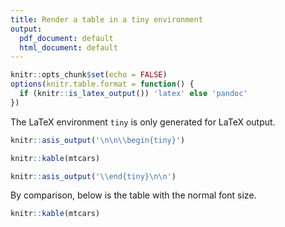```yaml
---
title: Render a table in a tiny environment
output:
  pdf_document: default
  html_document: default
---
```


```r
knitr::opts_chunk$set(echo = FALSE)
options(knitr.table.format = function() {
  if (knitr::is_latex_output()) 'latex' else 'pandoc'
})
```

The LaTeX environment `tiny` is only generated for LaTeX output.

```r
knitr::asis_output('\n\n\\begin{tiny}')
```

```r
knitr::kable(mtcars)
```

```r
knitr::asis_output('\\end{tiny}\n\n')
```

By comparison, below is the table with the normal font size.

```r
knitr::kable(mtcars)
```
